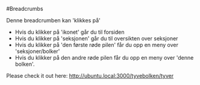 
<Breadcrumbs />

 #Breadcrumbs

 Denne breadcrumben kan 'klikkes på'

 - Hvis du klikker på 'ikonet' går du til forsiden
 - Hvis du klikker på 'seksjonen' går du til oversikten over seksjoner
 - Hvis du klikker på 'den første røde pilen' får du opp en meny over 'seksjoner/bolker'
 - Hvis du klikker på den andre røde pilen får du opp en meny over 'denne bolken'. 



 Please check it out here:
 http://ubuntu.local:3000/tyvebolken/tyver
 